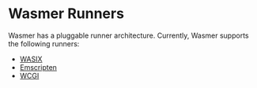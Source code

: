 # Wasmer Runners

Wasmer has a pluggable runner architecture.
Currently, Wasmer supports the following runners:

- [WASIX](/runtime/runners/wasix)
- [Emscripten](/runtime/runners/emscripten)
- [WCGI](/runtime/runners/wcgi)
